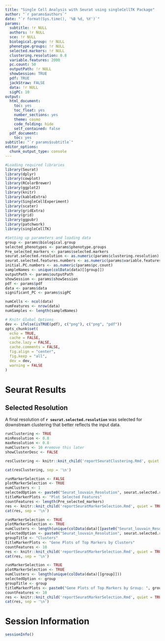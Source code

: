 ```yaml
---
title: "Single Cell Analysis with Seurat using singleCellTK Package"
author: "`r params$authors`"
date: "`r format(Sys.time(), '%B %d, %Y')`"
params:
  subtitle: !r NULL
  authors: !r NULL
  sce: !r NULL
  biological.group: !r NULL
  phenotype.groups: !r NULL
  selected.markers: !r NULL
  clustering.resolution: 0.8
  variable.features: 2000
  pc.count: 50
  outputPath: !r NULL
  showSession: TRUE
  pdf: TRUE
  jackStraw: FALSE
  data: !r NULL
  sigPC: 10
output:
  html_document:
    toc: yes
    toc_float: yes
    number_sections: yes
    theme: cosmo
    code_folding: hide
    self_contained: false
  pdf_document:
    toc: yes
subtitle: "`r params$subtitle`"
editor_options:
  chunk_output_type: console
---
```


```r
#Loading required libraries
library(Seurat)
library(dplyr)
library(cowplot)
library(RColorBrewer)
library(ggplot2)
library(knitr)
library(kableExtra)
library(SingleCellExperiment)
library(scater)
library(gridExtra)
library(grid)
library(ggpubr)
library(patchwork)
library(singleCellTK)

#Setting up parameters and loading data
group <- params$biological.group
selected_phenotypes <- params$phenotype.groups
Pre_selected_markers <- params$selected.markers
seurat.selected.resolution <- as.numeric(params$clustering.resolution)
seurat.selected.features.numbers <- as.numeric(params$variable.features)
initial.PC.numbers <- as.numeric(params$pc.count)
sampleNames <- unique(colData(data)[[group]])
outputPath <- params$outputPath
showSession <- params$showSession
pdf <- params$pdf
data <- params$data
significant_PC <- params$sigPC

numCells <- ncol(data)
numFeatures <- nrow(data)
numSamples <- length(sampleNames)

# Knitr Global Options
dev <- ifelse(isTRUE(pdf), c("png"), c("png", "pdf"))
opts_chunk$set(
  echo = TRUE,
  cache = FALSE,
  cache.lazy = FALSE,
  cache.comments = FALSE,
  fig.align = "center",
  fig.keep = "all",
  dev = dev,
  warning = FALSE
)
```


# Seurat Results

## Selected Resolution {.tabset .tabset-fade}
A final resolution of **`r seurat.selected.resolution`** was selected for downstream clustering that better reflects the input data.

<!-- Clustering -->
```r
runClustering <- TRUE
minResolution <- 0.8
maxResolution <- 0.8
numClusters <- 10 #remove this later
showClusterDesc <- FALSE

resClustering <- knitr::knit_child('reportSeuratClustering.Rmd', quiet = TRUE)
```

```r
cat(resClustering, sep = '\n')
```

<!-- Pre-selected Markers -->
```r
runMarkerSelection <- FALSE
plotMarkerSelection <- TRUE
numClusters <- 1
selectedOption <- paste0("Seurat_louvain_Resolution", seurat.selected.resolution)
titleMarkerPlots <- "Plot Selected Features"
countFeatures <- length(Pre_selected_markers)
res <- knitr::knit_child('reportSeuratMarkerSelection.Rmd', quiet = TRUE)
cat(res, sep = '\n')
```

<!-- Marker Selection (Clusters) -->
```r
runMarkerSelection <- TRUE
plotMarkerSelection <- TRUE
numClusters <- length(unique(colData(data)[[paste0("Seurat_louvain_Resolution", seurat.selected.resolution)]]))
selectedOption <- paste0("Seurat_louvain_Resolution", seurat.selected.resolution)
groupTitle <- "Clusters"
titleMarkerPlots <- "Gene Plots of Top Markers by Clusters"
countFeatures <- 10
res <- knitr::knit_child('reportSeuratMarkerSelection.Rmd', quiet = TRUE)
cat(res, sep = '\n')
```

<!-- Marker Selection (Group) -->
```r
runMarkerSelection <- TRUE
plotMarkerSelection <- TRUE
numClusters <- length(unique(colData(data)[[group]]))
selectedOption <- group
groupTitle <- group
titleMarkerPlots <- paste0("Gene Plots of Top Markers by Group: ", group)
countFeatures <- 10
res <- knitr::knit_child('reportSeuratMarkerSelection.Rmd', quiet = TRUE)
cat(res, sep = '\n')
```

# Session Information
```r
sessionInfo()
```

